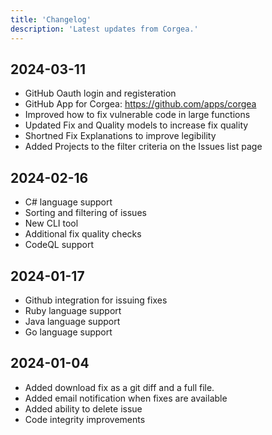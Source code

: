 ```yaml
---
title: 'Changelog'
description: 'Latest updates from Corgea.'
---
```

## 2024-03-11
* GitHub Oauth login and registeration
* GitHub App for Corgea: https://github.com/apps/corgea
* Improved how to fix vulnerable code in large functions
* Updated Fix and Quality models to increase fix quality
* Shortned Fix Explanations to improve legibility
* Added Projects to the filter criteria on the Issues list page


## 2024-02-16
* C# language support
* Sorting and filtering of issues
* New CLI tool
* Additional fix quality checks
* CodeQL support

## 2024-01-17
* Github integration for issuing fixes
* Ruby language support
* Java language support
* Go language support

## 2024-01-04
* Added download fix as a git diff and a full file.
* Added email notification when fixes are available
* Added ability to delete issue
* Code integrity improvements